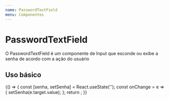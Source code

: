 ```yaml
---
name: PasswordTextField
menu: Componentes
---
```



# PasswordTextField

O PasswordTextField é um componente de Input que esconde ou exibe a senha de acordo com a ação do usuário

<Props of={PasswordTextField} />

## Uso básico

<Playground>
  {() => {
    const [senha, setSenha] = React.useState('');
    const onChange = e => {
      setSenha(e.target.value);
    };
    return <PasswordTextField onChange={onChange} value={senha} />;
  }}
</Playground>
